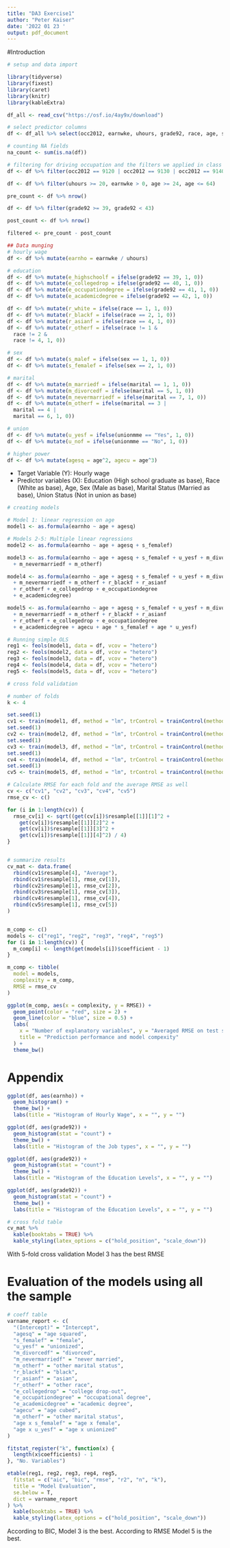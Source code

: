 ```yaml
---
title: "DA3 Exercise1"
author: "Peter Kaiser"
date: '2022 01 23 '
output: pdf_document
---
```


#Introduction



```r
# setup and data import

library(tidyverse)
library(fixest)
library(caret)
library(knitr)
library(kableExtra)

df_all <- read_csv("https://osf.io/4ay9x/download")
```

```r
# select predictor columns
df <- df_all %>% select(occ2012, earnwke, uhours, grade92, race, age, sex, marital, unionmme)

# counting NA fields
na_count <- sum(is.na(df))

# filtering for driving occupation and the filters we applied in class
df <- df %>% filter(occ2012 == 9120 | occ2012 == 9130 | occ2012 == 9140)

df <- df %>% filter(uhours >= 20, earnwke > 0, age >= 24, age <= 64)

pre_count <- df %>% nrow()

df <- df %>% filter(grade92 >= 39, grade92 < 43)

post_count <- df %>% nrow()

filtered <- pre_count - post_count

## Data munging
# hourly wage
df <- df %>% mutate(earnho = earnwke / uhours)

# education
df <- df %>% mutate(e_highschoolf = ifelse(grade92 == 39, 1, 0))
df <- df %>% mutate(e_collegedrop = ifelse(grade92 == 40, 1, 0))
df <- df %>% mutate(e_occupationdegree = ifelse(grade92 == 41, 1, 0))
df <- df %>% mutate(e_academicdegree = ifelse(grade92 == 42, 1, 0))

df <- df %>% mutate(r_white = ifelse(race == 1, 1, 0))
df <- df %>% mutate(r_blackf = ifelse(race == 2, 1, 0))
df <- df %>% mutate(r_asianf = ifelse(race == 4, 1, 0))
df <- df %>% mutate(r_otherf = ifelse(race != 1 &
  race != 2 &
  race != 4, 1, 0))

# sex
df <- df %>% mutate(s_malef = ifelse(sex == 1, 1, 0))
df <- df %>% mutate(s_femalef = ifelse(sex == 2, 1, 0))

# marital
df <- df %>% mutate(m_marriedf = ifelse(marital == 1, 1, 0))
df <- df %>% mutate(m_divorcedf = ifelse(marital == 5, 1, 0))
df <- df %>% mutate(m_nevermarriedf = ifelse(marital == 7, 1, 0))
df <- df %>% mutate(m_otherf = ifelse(marital == 3 |
  marital == 4 |
  marital == 6, 1, 0))

# union
df <- df %>% mutate(u_yesf = ifelse(unionmme == "Yes", 1, 0))
df <- df %>% mutate(u_nof = ifelse(unionmme == "No", 1, 0))

# higher power
df <- df %>% mutate(agesq = age^2, agecu = age^3)
```

* Target Variable (Y): Hourly wage
* Predictor variables (X): Education (High school graduate as base), Race (White as base), Age, Sex (Male as base), Marital Status (Married as base), Union Status (Not in union as base)

```r

# creating models

# Model 1: linear regression on age
model1 <- as.formula(earnho ~ age + agesq)

# Models 2-5: Multiple linear regressions
model2 <- as.formula(earnho ~ age + agesq + s_femalef)

model3 <- as.formula(earnho ~ age + agesq + s_femalef + u_yesf + m_divorcedf
  + m_nevermarriedf + m_otherf)

model4 <- as.formula(earnho ~ age + agesq + s_femalef + u_yesf + m_divorcedf
  + m_nevermarriedf + m_otherf + r_blackf + r_asianf
  + r_otherf + e_collegedrop + e_occupationdegree
  + e_academicdegree)

model5 <- as.formula(earnho ~ age + agesq + s_femalef + u_yesf + m_divorcedf
  + m_nevermarriedf + m_otherf + r_blackf + r_asianf
  + r_otherf + e_collegedrop + e_occupationdegree
  + e_academicdegree + agecu + age * s_femalef + age * u_yesf)

# Running simple OLS
reg1 <- feols(model1, data = df, vcov = "hetero")
reg2 <- feols(model2, data = df, vcov = "hetero")
reg3 <- feols(model3, data = df, vcov = "hetero")
reg4 <- feols(model4, data = df, vcov = "hetero")
reg5 <- feols(model5, data = df, vcov = "hetero")
```

```r

# cross fold validation

# number of folds
k <- 4

set.seed(1)
cv1 <- train(model1, df, method = "lm", trControl = trainControl(method = "cv", number = k))
set.seed(1)
cv2 <- train(model2, df, method = "lm", trControl = trainControl(method = "cv", number = k))
set.seed(1)
cv3 <- train(model3, df, method = "lm", trControl = trainControl(method = "cv", number = k), na.action = "na.omit")
set.seed(1)
cv4 <- train(model4, df, method = "lm", trControl = trainControl(method = "cv", number = k), na.action = "na.omit")
set.seed(1)
cv5 <- train(model5, df, method = "lm", trControl = trainControl(method = "cv", number = k), na.action = "na.omit")
```

```r

# Calculate RMSE for each fold and the average RMSE as well
cv <- c("cv1", "cv2", "cv3", "cv4", "cv5")
rmse_cv <- c()

for (i in 1:length(cv)) {
  rmse_cv[i] <- sqrt((get(cv[i])$resample[[1]][1]^2 +
    get(cv[i])$resample[[1]][2]^2 +
    get(cv[i])$resample[[1]][3]^2 +
    get(cv[i])$resample[[1]][4]^2) / 4)
}


# summarize results
cv_mat <- data.frame(
  rbind(cv1$resample[4], "Average"),
  rbind(cv1$resample[1], rmse_cv[1]),
  rbind(cv2$resample[1], rmse_cv[2]),
  rbind(cv3$resample[1], rmse_cv[3]),
  rbind(cv4$resample[1], rmse_cv[4]),
  rbind(cv5$resample[1], rmse_cv[5])
)


m_comp <- c()
models <- c("reg1", "reg2", "reg3", "reg4", "reg5")
for (i in 1:length(cv)) {
  m_comp[i] <- length(get(models[i])$coefficient - 1)
}

m_comp <- tibble(
  model = models,
  complexity = m_comp,
  RMSE = rmse_cv
)

ggplot(m_comp, aes(x = complexity, y = RMSE)) +
  geom_point(color = "red", size = 2) +
  geom_line(color = "blue", size = 0.5) +
  labs(
    x = "Number of explanatory variables", y = "Averaged RMSE on test samples",
    title = "Prediction performance and model compexity"
  ) +
  theme_bw()
```
# Appendix


```r

ggplot(df, aes(earnho)) +
  geom_histogram() +
  theme_bw() +
  labs(title = "Histogram of Hourly Wage", x = "", y = "")

ggplot(df, aes(grade92)) +
  geom_histogram(stat = "count") +
  theme_bw() +
  labs(title = "Histogram of the Job types", x = "", y = "")

ggplot(df, aes(grade92)) +
  geom_histogram(stat = "count") +
  theme_bw() +
  labs(title = "Histogram of the Education Levels", x = "", y = "")

ggplot(df, aes(grade92)) +
  geom_histogram(stat = "count") +
  theme_bw() +
  labs(title = "Histogram of the Education Levels", x = "", y = "")
```

```r

# cross fold table
cv_mat %>%
  kable(booktabs = TRUE) %>%
  kable_styling(latex_options = c("hold_position", "scale_down"))
```

With 5-fold cross validation Model 3 has the best RMSE 

\newpage

# Evaluation of the models using all the sample
```r

# coeff table
varname_report <- c(
  "(Intercept)" = "Intercept",
  "agesq" = "age squared",
  "s_femalef" = "female",
  "u_yesf" = "unionized",
  "m_divorcedf" = "divorced",
  "m_nevermarriedf" = "never married",
  "m_otherf" = "other marital status",
  "r_blackf" = "black",
  "r_asianf" = "asian",
  "r_otherf" = "other race",
  "e_collegedrop" = "college drop-out",
  "e_occupationdegree" = "occupational degree",
  "e_academicdegree" = "academic degree",
  "agecu" = "age cubed",
  "m_otherf" = "other marital status",
  "age x s_femalef" = "age x female",
  "age x u_yesf" = "age x unionized"
)

fitstat_register("k", function(x) {
  length(x$coefficients) - 1
}, "No. Variables")

etable(reg1, reg2, reg3, reg4, reg5,
  fitstat = c("aic", "bic", "rmse", "r2", "n", "k"),
  title = "Model Evaluation",
  se.below = T,
  dict = varname_report
) %>%
  kable(booktabs = TRUE) %>%
  kable_styling(latex_options = c("hold_position", "scale_down"))
```

According to BIC, Model 3 is the best. According to RMSE Model 5 is the best.
